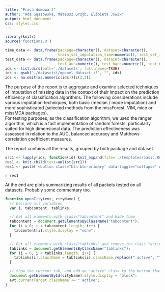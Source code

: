 ```yaml
---
title: "Praca domowa 2"
author: "Ada Gąssowska, Mateusz Grzyb, Elżbieta Jowik"
output: html_document
css: styles.css
---
```


```r
library(knitr)
source('functions.R')

time_data <- data.frame(package=character(), dataset=character(),
                        train_set_imputation_time=numeric(), test_set_imputation_time=numeric(), stringsAsFactors=FALSE)
test_data <- data.frame(package=character(), dataset=character(),
                        test_auc=numeric(), test_bacc=numeric(), test_mcc=numeric(), stringsAsFactors=FALSE)
ids <- list.dirs(path='./datasets', full.names=TRUE)
ids <- gsub("./datasets(/openml_dataset_)?", "", ids)
ids <- na.omit(as.numeric(ids))[c(2,3)]
```

The purpose of the report is to aggregate and examine selected techniques of imputation of missing data in the context of their impact on the prediction efficiency of classification algorithms. The following considerations include various imputation techniques, both basic (median / mode imputation) and more sophisticated (selected methods from the missForest, VIM, mice or missMDA packages).   
For testing purposes, as the classification algorithm, we used the ranger algorithm, which is a fast implementation of random forests, particularly suited for high dimensional data. The prediction effectiveness was assessed in relation to the AUC, balanced accuracy and Matthews correlation coefficient measures.

The report contains all the results, grouped by both package and dataset.

```r
src1 <- lapply(ids, function(id) knit_expand(file='./templates/basic.Rmd'))
res1 <- knit_child(text=unlist(src1))
res1 <- paste('<button class="btn btn-primary" data-toggle="collapse" data-target="#BlockName"> Show/Hide </button><div id="BlockName" class="collapse">', gsub('^\\s*|\\s*$', '', res1), '</div>', sep = '')
```

`r res1`

At the end are plots summarizing results of all packets tested on all datasets. Probably some commentary too.

```js
function openCity(evt, cityName) {
  // Declare all variables
  var i, tabcontent, tablinks;

  // Get all elements with class="tabcontent" and hide them
  tabcontent = document.getElementsByClassName("tabcontent");
  for (i = 0; i < tabcontent.length; i++) {
    tabcontent[i].style.display = "none";
  }

  // Get all elements with class="tablinks" and remove the class "active"
  tablinks = document.getElementsByClassName("tablinks");
  for (i = 0; i < tablinks.length; i++) {
    tablinks[i].className = tablinks[i].className.replace(" active", "");
  }

  // Show the current tab, and add an "active" class to the button that opened the tab
  document.getElementById(cityName).style.display = "block";
  evt.currentTarget.className += " active";
} 
```